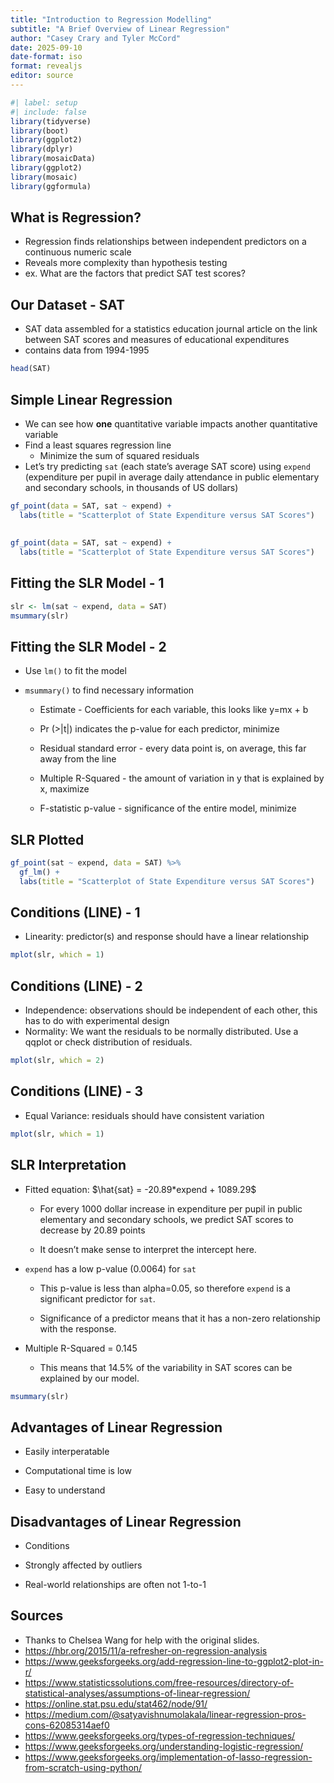 ```yaml
---
title: "Introduction to Regression Modelling"
subtitle: "A Brief Overview of Linear Regression"
author: "Casey Crary and Tyler McCord"
date: 2025-09-10
date-format: iso
format: revealjs
editor: source
---
```


```r
#| label: setup
#| include: false
library(tidyverse)
library(boot)
library(ggplot2)
library(dplyr)
library(mosaicData)
library(ggplot2)
library(mosaic)
library(ggformula)
```

## What is Regression?

-   Regression finds relationships between independent predictors on a continuous numeric scale
-   Reveals more complexity than hypothesis testing
-   ex. What are the factors that predict SAT test scores?

## Our Dataset - SAT

-   SAT data assembled for a statistics education journal article on the link between SAT scores and measures of educational expenditures
-   contains data from 1994-1995

```r
head(SAT)
```

## Simple Linear Regression

-   We can see how **one** quantitative variable impacts another quantitative variable
-   Find a least squares regression line
    -   Minimize the sum of squared residuals
-   Let's try predicting `sat` (each state's average SAT score) using `expend` (expenditure per pupil in average daily attendance in public elementary and secondary schools, in thousands of US dollars)

```r
gf_point(data = SAT, sat ~ expend) +
  labs(title = "Scatterplot of State Expenditure versus SAT Scores")
```

## 

```r
gf_point(data = SAT, sat ~ expend) +
  labs(title = "Scatterplot of State Expenditure versus SAT Scores")
```

## Fitting the SLR Model - 1

```r
slr <- lm(sat ~ expend, data = SAT)    
msummary(slr)
```

## Fitting the SLR Model - 2

-   Use `lm()` to fit the model

-   `msummary()` to find necessary information

    -   Estimate - Coefficients for each variable, this looks like y=mx + b

    -   Pr (\>\|t\|) indicates the p-value for each predictor, minimize

    -   Residual standard error - every data point is, on average, this far away from the line

    -   Multiple R-Squared - the amount of variation in y that is explained by x, maximize

    -   F-statistic p-value - significance of the entire model, minimize

## SLR Plotted

```r
gf_point(sat ~ expend, data = SAT) %>%
  gf_lm() +
  labs(title = "Scatterplot of State Expenditure versus SAT Scores") 
```

## Conditions (LINE) - 1

-   Linearity: predictor(s) and response should have a linear relationship

```r
mplot(slr, which = 1)
```

## Conditions (LINE) - 2

-   Independence: observations should be independent of each other, this has to do with experimental design
-   Normality: We want the residuals to be normally distributed. Use a qqplot or check distribution of residuals.

```r
mplot(slr, which = 2)
```

## Conditions (LINE) - 3

-   Equal Variance: residuals should have consistent variation

```r
mplot(slr, which = 1)
```

## SLR Interpretation

-   Fitted equation: $\hat{sat} = -20.89*expend + 1089.29$

    -   For every 1000 dollar increase in expenditure per pupil in public elementary and secondary schools, we predict SAT scores to decrease by 20.89 points

    -   It doesn't make sense to interpret the intercept here.

-   `expend` has a low p-value (0.0064) for `sat`

    -   This p-value is less than alpha=0.05, so therefore `expend` is a significant predictor for `sat`.

    -   Significance of a predictor means that it has a non-zero relationship with the response.

-   Multiple R-Squared = 0.145

    -   This means that 14.5% of the variability in SAT scores can be explained by our model.

```r
msummary(slr)
```


## Advantages of Linear Regression

-   Easily interperatable

-   Computational time is low

-   Easy to understand

## Disadvantages of Linear Regression

-   Conditions

-   Strongly affected by outliers

-   Real-world relationships are often not 1-to-1

## Sources

-   Thanks to Chelsea Wang for help with the original slides.
-   <https://hbr.org/2015/11/a-refresher-on-regression-analysis>
-   <https://www.geeksforgeeks.org/add-regression-line-to-ggplot2-plot-in-r/>
-   <https://www.statisticssolutions.com/free-resources/directory-of-statistical-analyses/assumptions-of-linear-regression/>
-   <https://online.stat.psu.edu/stat462/node/91/>
-   [https://medium.com/\@satyavishnumolakala/linear-regression-pros-cons-62085314aef0](https://medium.com/@satyavishnumolakala/linear-regression-pros-cons-62085314aef0){.uri}
-   <https://www.geeksforgeeks.org/types-of-regression-techniques/>
-   <https://www.geeksforgeeks.org/understanding-logistic-regression/>
-   <https://www.geeksforgeeks.org/implementation-of-lasso-regression-from-scratch-using-python/>
